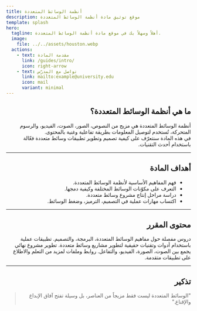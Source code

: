 ```yaml
---
title: أنظمة الوسائط المتعددة
description: موقع توثيق مادة أنظمة الوسائط المتعددة
template: splash
hero:
  tagline: أهلاً وسهلاً بك في موقع مادة أنظمة الوسائط المتعددة.
  image:
    file: ../../assets/houston.webp
  actions:
    - text: مقدمة المادة
      link: /guides/intro/
      icon: right-arrow
    - text: تواصل مع المدرّس
      link: mailto:example@university.edu
      icon: mail
      variant: minimal
---
```



<section dir="rtl" style={{ textAlign: 'right', lineHeight: 1.8 }}>

## ما هي أنظمة الوسائط المتعددة؟

أنظمة الوسائط المتعددة هي مزيج من النصوص، الصور، الصوت، الفيديو، والرسوم المتحركة، تُستخدم لتوصيل المعلومات بطريقة تفاعلية وغنية بالمحتوى.  
في هذه المادة سنتعرّف على كيفية تصميم وتطوير تطبيقات وسائط متعددة فعّالة باستخدام أحدث التقنيات.

---

## أهداف المادة

- فهم المفاهيم الأساسية لأنظمة الوسائط المتعددة.  
- التعرف على مكوّنات الوسائط المختلفة وكيفية دمجها.  
- دراسة مراحل إنتاج مشروع وسائط متعددة.  
- اكتساب مهارات عملية في التصميم، الترميز، وضغط الوسائط.

---

## محتوى المقرر

<CardGrid stagger>
  <Card title="المحاضرات النظرية" icon="open-book">
    دروس مفصلة حول مفاهيم الوسائط المتعددة، البرمجة، والتصميم.
  </Card>

  <Card title="المختبرات العملية" icon="monitor">
    تطبيقات عملية باستخدام أدوات وتقنيات حقيقية لتطوير مشاريع وسائط متعددة.
  </Card>

  <Card title="المشاريع والتقييم" icon="star">
    تطوير مشروع نهائي يجمع بين الصوت، الصورة، الفيديو، والتفاعل.
  </Card>

  <Card title="المراجع والمواد الإضافية" icon="library">
    روابط وملفات لمزيد من التعلم والاطلاع على تطبيقات متقدمة.
  </Card>
</CardGrid>

---

## تذكير

> "الوسائط المتعددة ليست فقط مزيجاً من العناصر، بل وسيلة تفتح آفاق الإبداع والإقناع."

</section>
